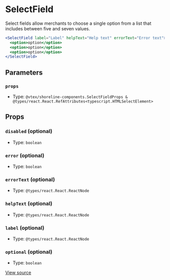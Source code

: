 # SelectField

Select fields allow merchants to choose a single option from a list
that includes between five and seven values.

```jsx
<SelectField label="Label" helpText="Help text" errorText="Error text">
  <option>option</option>
  <option>option</option>
  <option>option</option>
</SelectField>
```

## Parameters

### `props`

- Type: `@vtex/shoreline-components.SelectFieldProps & @types/react.React.RefAttributes<typescript.HTMLSelectElement>`

## Props

### `disabled` (optional)

- Type: `boolean`

### `error` (optional)

- Type: `boolean`

### `errorText` (optional)

- Type: `@types/react.React.ReactNode`

### `helpText` (optional)

- Type: `@types/react.React.ReactNode`

### `label` (optional)

- Type: `@types/react.React.ReactNode`

### `optional` (optional)

- Type: `boolean`

[View source](https://github.com/vtex/shoreline/blob/4b310ee4d/packages/components/src/select-field/select-field.tsx#L24)

